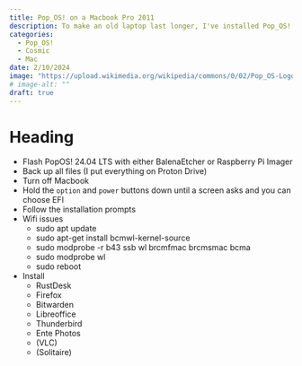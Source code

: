 ```yaml
---
title: Pop_OS! on a Macbook Pro 2011
description: To make an old laptop last longer, I've installed Pop_OS! on it. These are some notes for my future self (and others).
categories: 
  - Pop_OS!
  - Cosmic
  - Mac
date: 2/10/2024
image: "https://upload.wikimedia.org/wikipedia/commons/0/02/Pop_OS-Logo-nobg.png"
# image-alt: ""
draft: true
---
```



# Heading 
- Flash PopOS! 24.04 LTS with either BalenaEtcher or Raspberry Pi Imager
- Back up all files (I put everything on Proton Drive)
- Turn off Macbook
- Hold the `option` and `power` buttons down until a screen asks and you can choose EFI
- Follow the installation prompts
- Wifi issues
	- sudo apt update
	- sudo apt-get install bcmwl-kernel-source
	- sudo modprobe -r b43 ssb wl brcmfmac brcmsmac bcma
	- sudo modprobe wl
	- sudo reboot
- Install
	- RustDesk
	- Firefox
	- Bitwarden
	- Libreoffice
	- Thunderbird
	- Ente Photos
	- (VLC)
	- (Solitaire)
